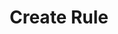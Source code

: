 ---
title: "Create Rule"
openapi: "POST /v0/platform/categorization/rules"
description: "Creates a new categorization rule."
---